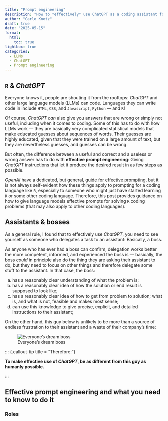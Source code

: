 ```yaml
---
title: "Prompt engineering"
description: "How to *effectively* use ChatGPT as a coding assistant for R"
author: "Carlo Knotz"
draft: true
date: "2025-05-15"
format:
  html:
    toc: true
lightbox: true
categories:
  - LLMs
  - ChatGPT
  - Prompt engineering
---
```


## `R` & *ChatGPT*

Everyone knows it, people are shouting it from the rooftops: *ChatGPT* and other large language models (LLMs) can code. Languages they can write code in include `HTML`, `CSS`, and `Javascript`, `Python` --- and `R`!

Of course, *ChatGPT* *can* also give you answers that are wrong or simply not useful, including when it comes to coding. Some of this has to do with how LLMs work --- they are basically very complicated statistical models that make educated guesses about sequences of words. Their guesses are highly educated, given that they were trained on a large amount of text, but they are nevertheless guesses, and guesses can be wrong.

But often, the difference between a useful and correct and a useless or wrong answer has to do with **effective prompt engineering**: Giving *ChatGPT* instructions that let it produce the desired result in as few steps as possible.

*OpenAI* have a dedicated, but general, [guide for effective prompting](https://platform.openai.com/docs/guides/text), but it is not always self-evident how these things apply to prompting for a coding language like `R`, especially to someone who might just have started learning `R` or some other coding language. Therefore, this post provides guidance on how to give language models effective prompts for solving `R` coding problems (that may also apply to other coding languages).


## Assistants & bosses

As a general rule, I found that to effectively use *ChatGPT*, you need to see yourself as someone who delegates a task to an assistant: Basically, a boss.

As anyone who has ever had a boss can confirm, delegation works better the more competent, informed, and experienced the boss is --- basically, the boss *could* in principle also do the thing they are asking their assistant to do, but they need to focus on other things and therefore delegate some stuff to the assistant. In that case, the boss:

 a) has a reasonably clear understanding of what the problem is;
 b) has a reasonably clear idea of how the solution or end result is supposed to look like;
 c) has a reasonably clear idea of how to get from problem to solution; what is, and what is not, feasible and makes most sense;
 d) can use this knowledge to give precise, explicit, and detailed instructions to their assistant;

On the other hand, this guy below is unlikely to be more than a source of endless frustration to their assistant and a waste of their company's time:

![Everyone's dream boss](thumbnail.jpg)

::: {.callout-tip title = "Therefore:"}

**To make effective use of *ChatGPT*, be as different from this guy as humanly possible.**

:::

## Effective prompt engineering and what you need to know to do it

### Roles


